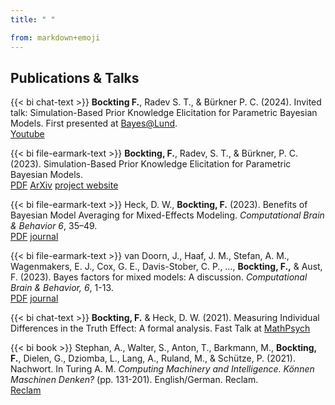 ```yaml
---
title: " "

from: markdown+emoji
---
```


## Publications & Talks

{{< bi chat-text >}} **Bockting F.**, Radev S. T., & Bürkner P. C. (2024). Invited talk: Simulation-Based Prior Knowledge Elicitation for Parametric Bayesian Models. First presented at [Bayes@Lund](https://www.bayesatlund.com/). <br>
[Youtube](https://www.youtube.com/watch?v=KFPn7P2mfQw){.btn .btn-outline-primary .btn role="button" .btn-page-header .btn-sm}

{{< bi file-earmark-text >}} **Bockting, F.**, Radev, S. T., & Bürkner, P. C. (2023). Simulation-Based Prior Knowledge Elicitation for Parametric Bayesian Models. <br>
[PDF](https://arxiv.org/pdf/2308.11672.pdf){.btn .btn-outline-primary .btn role="button" .btn-page-header .btn-sm}
[ArXiv](https://arxiv.org/abs/2308.11672){.btn .btn-outline-primary .btn role="button" .btn-page-header .btn-sm}
[project website](florence-bockting.github.io/PriorLearning/){.btn .btn-outline-primary .btn role="button" .btn-page-header .btn-sm}

{{< bi file-earmark-text >}} Heck, D. W., **Bockting, F.** (2023). Benefits of Bayesian Model Averaging for Mixed-Effects Modeling. *Computational Brain & Behavior 6*, 35–49. <br>
[PDF](https://link.springer.com/content/pdf/10.1007/s42113-021-00118-x.pdf){.btn .btn-outline-primary .btn role="button" .btn-page-header .btn-sm}
[journal](https://doi.org/10.1007/s42113-021-00118-x){.btn .btn-outline-primary .btn role="button" .btn-page-header .btn-sm}

{{< bi file-earmark-text >}} van Doorn, J., Haaf, J. M., Stefan, A. M., Wagenmakers, E. J., Cox, G. E., Davis-Stober, C. P., ..., **Bockting, F.,** & Aust, F. (2023). Bayes factors for mixed models: A discussion. *Computational Brain & Behavior, 6*, 1-13. <br>
[PDF](https://link.springer.com/content/pdf/10.1007/s42113-021-00113-2.pdf){.btn .btn-outline-primary .btn role="button" .btn-page-header .btn-sm}
[journal](https://doi.org/10.1007/s42113-021-00113-2){.btn .btn-outline-primary .btn role="button" .btn-page-header .btn-sm}

{{< bi chat-text >}} **Bockting, F.** & Heck, D. W. (2021). Measuring Individual Differences in the Truth Effect: A formal analysis. Fast Talk at [MathPsych](https://mathpsych.org/)

{{< bi book >}} Stephan, A., Walter, S., Anton, T., Barkmann, M., **Bockting, F.**, Dielen, G., Dziomba, L., Lang, A., Ruland, M., & Schütze, P. (2021). Nachwort. In Turing A. M. *Computing Machinery and Intelligence. Können Maschinen Denken?* (pp. 131-201). English/German. Reclam. <br>
[Reclam](https://www.reclam.de/detail/978-3-15-961827-2/Turing__Alan_M_/Computing_Machinery_and_Intelligence___Koennen_Maschinen_denken___EPUB_){.btn .btn-outline-primary .btn role="button" .btn-page-header .btn-sm}
